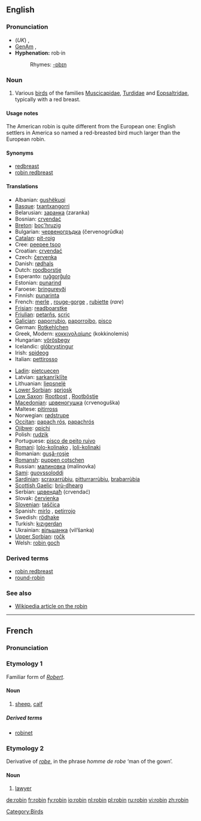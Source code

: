 {{see|Robin}}
==English==
{{wikipedia}}

===Pronunciation===
* (''UK'') {{IPA|/ˈrɒbɪn/}}, {{SAMPA|/"rQbIn/}}
* [[GenAm]] {{IPA|/ˈrɑbɪn/}}, {{SAMPA|/"rAbIn/}}
*'''Hyphenation:''' rob·in
*:Rhymes: [[Rhymes:English:-ɒbɪn|-ɒbɪn]]

===Noun===
{{en-noun}}

# Various [[bird]]s of the families [[Muscicapidae]], [[Turdidae]] and [[Eopsaltridae]], typically with a red breast.

====Usage notes====
The American robin is quite different from the European one: English settlers in America so named a red-breasted bird much larger than the European robin.

====Synonyms====
*[[redbreast]]
*[[robin redbreast]]

====Translations====
{{trans-top|bird}}
*Albanian: [[gushëkuqi]]
*[[Basque]]: [[txantxangorri]]
*Belarusian: [[заранка]] (zaranka)
*Bosnian: [[crvendać]]
*[[Breton]]: [[boc'hruzig]]
*Bulgarian: [[червеногръдка]] (červenogrŭdka)
*[[Catalan]]: [[pit-roig]] {{m}}
*Cree: [[peepee tsoo]]
*Croatian: [[crvendać]]
*Czech: [[červenka]]
*Danish: [[rødhals]]
*Dutch: [[roodborstje]] {{n}}
*Esperanto: [[ruĝgorĝulo]]
*Estonian: [[punarind]]
*Faroese: [[bringureyði]]
*Finnish: [[punarinta]]
*French: [[merle]] {{m}}, [[rouge-gorge]] {{m}}, [[rubiette]] {{f}} (''rare'')
*[[Frisian]]: [[readboarstke]]
*[[Friulian]]: [[petarňs]], [[scriç]]
*[[Galician]]: [[paporrubio]], [[paporroibo]], [[pisco]]
*German: [[Rotkehlchen]] {{n}}
*Greek, Modern: [[κοκκινολαίμης]] (kokkinolemis) {{m}}
*Hungarian: [[vörösbegy]]
*Icelandic: [[glóbrystingur]]
*Irish: [[spideog]]
*Italian: [[pettirosso]] {{m}}
{{trans-mid}}
*[[Ladin]]: [[pietcuecen]]
*Latvian: [[sarkanrīklīte]]
*Lithuanian: [[liepsnelė]]
*[[Lower Sorbian]]: [[sprjosk]]
*[[Low Saxon]]: [[Rootbost]] {{m}}, [[Rootböstje]] {{n}}
*[[Macedonian]]: [[црвеногушка]] (crvenoguška)
*Maltese: [[pitirross]]
*Norwegian: [[rødstrupe]]
*[[Occitan]]: [[papach rós]], [[papachrós]]
*[[Ojibwe]]: [[opichi]]
*Polish: [[rudzik]] {{m}}
*Portuguese: [[pisco de peito ruivo]]
*[[Romani]]: [[lolo-kolinako]] {{m}}, [[loli-kolinaki]] {{f}}
*Romanian: [[guşă-roşie]]
*[[Romansh]]: [[puppen cotschen]]
*Russian: [[малиновка]] (malínovka) {{f}}
*[[Sami]]: [[guovssoloddi]]
*[[Sardinian]]: [[scraxarrùbiu]], [[pitturrarrùbiu]], [[brabarrùbia]]
*[[Scottish Gaelic]]: [[brù-dhearg]]
*Serbian: [[црвендаћ]] (crvendać)
*Slovak: [[červienka]]
*[[Slovenian]]: [[taščica]] {{f}}
*Spanish: [[mirlo]] {{m}}, [[petirrojo]] {{m}}
*Swedish: [[rödhake]]
*Turkish: [[kızıgerdan]]
*Ukrainian: [[вільшанка]] (vil’šanka) {{f}}
*[[Upper Sorbian]]: [[ročk]]
*Welsh: [[robin goch]]
{{trans-bottom}}

===Derived terms===
*[[robin redbreast]]
*[[round-robin]]

===See also===
*[[w:Robin|Wikipedia article on the robin]]

[[Category:Birds]]

----

==French==

===Pronunciation===
{{IPA|/ʀɔbɛ̃/}}

===Etymology 1===
Familiar form of ''[[Robert]]''.

====Noun====
{{fr-noun-reg|m}}

# {{obsolete| lang=fr}} [[sheep]], [[calf]]

=====Derived terms=====
*[[robinet]]

===Etymology 2===
Derivative of ''[[robe#French|robe]]'', in the phrase ''homme de robe'' ‘man of the gown’.

====Noun====
{{fr-noun-reg|m}}

# {{context|archaic|pejorative| lang=fr}} [[lawyer]]

[[de:robin]]
[[fr:robin]]
[[fy:robin]]
[[io:robin]]
[[nl:robin]]
[[pl:robin]]
[[ru:robin]]
[[vi:robin]]
[[zh:robin]]